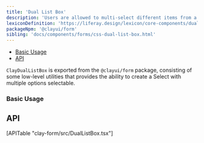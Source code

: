 ```yaml
---
title: 'Dual List Box'
description: 'Users are allowed to multi-select different items from a list and sometimes, options in use can be re-order.'
lexiconDefinition: 'https://liferay.design/lexicon/core-components/dual-listbox/'
packageNpm: '@clayui/form'
sibling: 'docs/components/forms/css-dual-list-box.html'
---
```


<div class="nav-toc-absolute">
<div class="nav-toc">

-   [Basic Usage](#basic-usage)
-   [API](#api)

</div>
</div>


`ClayDualListBox` is exported from the `@clayui/form` package, consisting of some low-level utilities that provides the ability to create a Select with multiple options selectable.

### Basic Usage

<DualListBox />

## API

<div>[APITable "clay-form/src/DualListBox.tsx"]</div>
